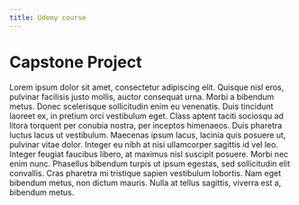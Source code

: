 ```yaml
---
title: Udemy course
---
```



# Capstone Project

Lorem ipsum dolor sit amet, consectetur adipiscing elit. Quisque nisl eros, 
pulvinar facilisis justo mollis, auctor consequat urna. Morbi a bibendum metus. 
Donec scelerisque sollicitudin enim eu venenatis. Duis tincidunt laoreet ex, 
in pretium orci vestibulum eget. Class aptent taciti sociosqu ad litora torquent
per conubia nostra, per inceptos himenaeos. Duis pharetra luctus lacus ut 
vestibulum. Maecenas ipsum lacus, lacinia quis posuere ut, pulvinar vitae dolor.
Integer eu nibh at nisi ullamcorper sagittis id vel leo. Integer feugiat 
faucibus libero, at maximus nisl suscipit posuere. Morbi nec enim nunc. 
Phasellus bibendum turpis ut ipsum egestas, sed sollicitudin elit convallis. 
Cras pharetra mi tristique sapien vestibulum lobortis. Nam eget bibendum metus, 
non dictum mauris. Nulla at tellus sagittis, viverra est a, bibendum metus.

<StepComplete />
